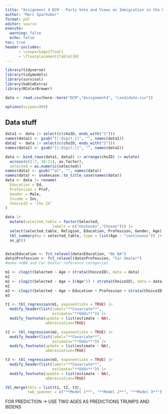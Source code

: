 ```yaml
---
title: "Assignment 4 DCM - Party Vote and Views on Immigration in the UK"
author: "Marc Sparhuber"
format: pdf
editor: source
execute:
  warning: false
  echo: false
toc: true
header-includes:
      - \usepackage{float}
      - \floatplacement{table}{H}
---
```


\newpage 

```r
library(tidyverse)
library(tidymodels)
library(survival)
library(kableExtra)
library(RColorBrewer)

data <- read.csv(here::here("DCM","Assignment4", "candidate.csv"))

options(scipen=999)
```

## Data stuff

```r
data1 <- data |> select(c(choID, ends_with("1")))
names(data1) <- gsub("[[:digit:]]", "", names(data1))
data2 <- data |> select(c(choID, ends_with("2")))
names(data2) <- gsub("[[:digit:]]", "", names(data2))

data <- bind_rows(data1, data2) |> arrange(choID) |> mutate(
  across(c(2:7, 10:11), as.factor),
  selected = as.numeric(selected))
names(data) <- gsub("^at", "", names(data))
names(data) <- snakecase::to_title_case(names(data))
data <- data |> rename(
  Education = Ed,
  Profession = Prof,
  Gender = Male,
  Income = Inc,
  ChoiceID = `Cho Id`
)
```

```r
data |> 
  mutate(selected_table = factor(Selected,
                     labels = c("Unchosen","Chosen"))) |> 
  select(selected_table, Religion, Education, Profession, Gender, Age) |> 
  tbl_summary(by = selected_table, type = list(Age ~ "continuous")) |>
  as_gt()


data$Education <- fct_relevel(data$Education, "No BA")
data$Profession <- fct_relevel(data$Profession, "Car dealer")
#make noBA and Car Dealer reference categories
```

```r
m1 <- clogit(Selected ~ Age + strata(ChoiceID), data = data)
m1
m2 <- clogit(Selected ~ Age + I(Age^2) + strata(ChoiceID), data = data)
m2
m3 <- clogit(Selected ~ Age + Education + Profession + strata(ChoiceID), data = data)
m3
```

```r
t1 <- tbl_regression(m1, exponentiate = TRUE) |> 
  modify_header(list(label="**Covariate**",
                     estimate="**Odds**")) |>
  modify_footnote(update = list(estimate ~ NA), 
                  abbreviation=TRUE)

t2 <- tbl_regression(m2, exponentiate = TRUE) |> 
  modify_header(list(label="**Covariate**",
                     estimate="**Odds**")) |>
  modify_footnote(update = list(estimate ~ NA), 
                  abbreviation=TRUE)

t3 <- tbl_regression(m3, exponentiate = TRUE) |> 
  modify_header(list(label="**Covariate**",
                     estimate="**Odds**")) |>
  modify_footnote(update = list(estimate ~ NA), 
                  abbreviation=TRUE)

tbl_merge(tbls = list(t1, t2, t3),
          tab_spanner = c("**Model 1**", "**Model 2**", "**Model 3**"))
```

FOR PREDICTION -> USE TWO AGES AS PREDICTIONS TRUMPS AND BIDENS